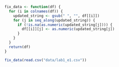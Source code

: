 
```{r }
fix_data <- function(df) {
  for (i in colnames(df)) {
    updated_string <- gsub(" ", "", df[[i]])
    for (j in seq_along(updated_string)) {
      if (!is.na(as.numeric(updated_string[j]))) {
        df[[i]][j] <- as.numeric(updated_string[j])
      }
    }
  }
  return(df)
}

fix_data(read.csv("data/lab1_e1.csv"))
```

